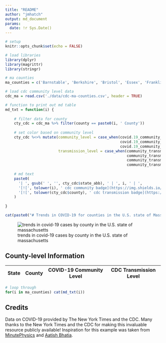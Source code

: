 ```yaml
---
title: "README"
author: "jmhatch"
output: md_document
params:
  date: !r Sys.Date()
---
```


```r
# setup
knitr::opts_chunk$set(echo = FALSE)

# load libraries
library(dplyr)
library(magrittr)
library(stringr)

# ma counties
ma_counties = c('Barnstable', 'Berkshire', 'Bristol', 'Essex', 'Franklin', 'Hampden', 'Hampshire', 'Middlesex', 'Norfolk', 'Plymouth', 'Suffolk', 'Worcester')

# load cdc community level data
cdc_ma = read.csv('./data/cdc-ma-counties.csv', header = TRUE)

# function to print out md table
md_txt = function(i) {
  
    # filter data for county
    cty_cdc = cdc_ma %>% filter(county == paste0(i, ' County'))
    
    # set color based on community level
    cty_cdc %<>% mutate(community_level = case_when(covid.19_community_level == 'Low' ~ 'success', 
                                                    covid.19_community_level == 'Medium' ~ 'important', 
                                                    covid.19_community_level== 'High' ~ 'critical'), 
                        transmission_level = case_when(community_transmission_level == 'low' ~ 'informational', 
                                                       community_transmission_level == 'moderate' ~ 'yellow',
                                                       community_transmission_level == 'substantial' ~ 'important',
                                                       community_transmission_level == 'high' ~ 'critical'))
    
    # md text
    paste0(
      '| ', gsub(' ', '', cty_cdc$state_abb), ' | ', i, ' | ', 
      '[![', tolower(i), ' cdc community badge](https://img.shields.io/badge/COVID--19%20Community%20Level-', cty_cdc$covid.19_community_level, '-', cty_cdc$community_level, '.svg)](https://www.cdc.gov/coronavirus/2019-ncov/science/community-levels.html)<br />(updated on ', cty_cdc$date_community,') | ',
      '[![', tolower(cty_cdc$county), ' cdc transmission badge](https://img.shields.io/badge/CDC%20Transmission%20Level-', str_to_title(cty_cdc$community_transmission_level), '-', cty_cdc$transmission_level, '.svg)](https://covid.cdc.gov/covid-data-tracker/#county-view?list_select_state=Massachusetts&data-type=Risk&list_select_county=', cty_cdc$fips_code, ')<br />(updated on ', cty_cdc$date_transmission,') |\n'
    )
  
}
```

```r
cat(paste0("# Trends in COVID-19 for counties in the U.S. state of Massachusetts (updated on ", params$date, ")\n"))
```

![trends in covid-19 cases by county in the U.S. state of massachusetts](./images/ma_county_covid.png)

## County-level Information

| State | County | COVID-19 Community Level | CDC Transmission Level |
| :---: | :---: | :---: | :---: |
```r
# loop through 
for(i in ma_counties) cat(md_txt(i))
```

Credits
-------
Data on COVID-19 provided by The New York Times and the CDC. Many thanks to the New York Times and the CDC for making this invaluable resource publicly available! Inspiration for this example was taken from [MinutePhysics](https://www.youtube.com/watch?v=54XLXg4fYsc) and [Aatish Bhatia](http://aatishb.com/covidtrends/).